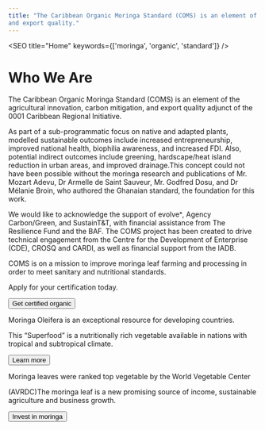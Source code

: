 ```yaml
---
title: "The Caribbean Organic Moringa Standard (COMS) is an element of the agricultural innovation, carbon mitigation, 
and export quality."
---
```



<SEO title="Home" keywords={['moringa', 'organic', 'standard']} />

# Who We Are

The Caribbean Organic Moringa Standard (COMS) is an element of the agricultural 
innovation, carbon mitigation, and export quality adjunct of the 0001 Caribbean 
Regional Initiative. 

As part of a sub-programmatic focus on native and adapted plants, modelled sustainable 
outcomes include increased entrepreneurship, improved national health, biophilia 
awareness, and increased FDI. Also, potential indirect outcomes include greening, 
hardscape/heat island reduction in urban areas, and improved drainage.This concept 
could not have been possible without the moringa research and publications of 
Mr. Mozart Adevu, Dr Armelle de Saint Sauveur, Mr. Godfred Dosu, and Dr Mélanie Broin, who 
authored the Ghanaian standard, the foundation for this work. 

We would like to acknowledge the support of evolveˣ, Agency Carbon/Green, and SustainT&T, 
with financial assistance from The Resilience Fund and the BAF. The COMS project has been 
created to drive technical engagement from the Centre for the Development of 
Enterprise (CDE), CROSQ and CARDI, as well as financial support from the IADB.

<!-- content within this section will eventuall be replaced
     by card components whenever available -->
<section>
<div>
<p>COMS is on a mission 
to improve moringa leaf
farming and processing
in order to meet sanitary 
and nutritional standards.</p>

<p>Apply for your 
certification today.</p>

<button>Get certified organic</button>
</div>

<div>
<p>Moringa Oleifera is an 
exceptional resource for 
developing countries.</p> 

<p>This “Superfood” is a 
nutritionally rich 
vegetable available in 
nations with tropical 
and subtropical climate.</p>

<button>Learn more</button>
</div>

<div>
<p>Moringa leaves were 
ranked top vegetable by
the World Vegetable Center</p> 

<p>(AVRDC)The moringa leaf is a
new promising source
of income, sustainable
agriculture and 
business growth.</p>

<button>Invest in moringa</button>
</div>
</section>